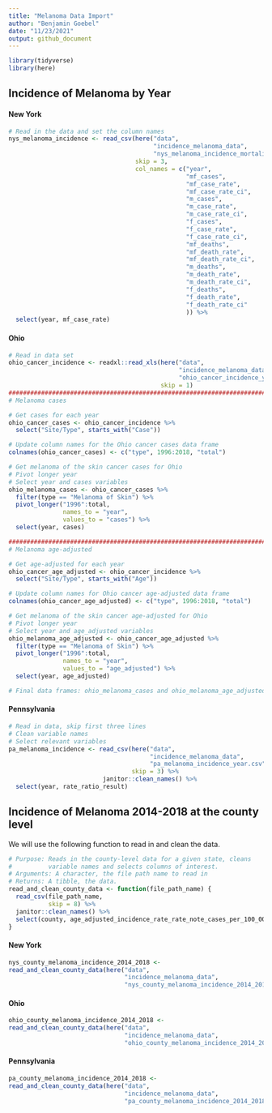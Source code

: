 ```yaml
---
title: "Melanoma Data Import"
author: "Benjamin Goebel"
date: "11/23/2021"
output: github_document
---
```


```r
library(tidyverse)
library(here)
```

## Incidence of Melanoma by Year

#### New York
```r
# Read in the data and set the column names
nys_melanoma_incidence <- read_csv(here("data",
                                        "incidence_melanoma_data",
                                        "nys_melanoma_incidence_mortality_year.csv"),
                                   skip = 3,
                                   col_names = c("year",
                                                 "mf_cases",
                                                 "mf_case_rate",
                                                 "mf_case_rate_ci",
                                                 "m_cases",
                                                 "m_case_rate",
                                                 "m_case_rate_ci",
                                                 "f_cases",
                                                 "f_case_rate",
                                                 "f_case_rate_ci",
                                                 "mf_deaths",
                                                 "mf_death_rate",
                                                 "mf_death_rate_ci",
                                                 "m_deaths",
                                                 "m_death_rate",
                                                 "m_death_rate_ci",
                                                 "f_deaths",
                                                 "f_death_rate",
                                                 "f_death_rate_ci"
                                                 )) %>%
  select(year, mf_case_rate)
```

#### Ohio
```r
# Read in data set
ohio_cancer_incidence <- readxl::read_xls(here("data",
                                               "incidence_melanoma_data",
                                               "ohio_cancer_incidence_year.xls"),
                                          skip = 1)
###############################################################################
# Melanoma cases

# Get cases for each year
ohio_cancer_cases <- ohio_cancer_incidence %>%
  select("Site/Type", starts_with("Case"))

# Update column names for the Ohio cancer cases data frame
colnames(ohio_cancer_cases) <- c("type", 1996:2018, "total")

# Get melanoma of the skin cancer cases for Ohio
# Pivot longer year
# Select year and cases variables
ohio_melanoma_cases <- ohio_cancer_cases %>%
  filter(type == "Melanoma of Skin") %>%
  pivot_longer("1996":total,
               names_to = "year",
               values_to = "cases") %>%
  select(year, cases)

###############################################################################
# Melanoma age-adjusted

# Get age-adjusted for each year
ohio_cancer_age_adjusted <- ohio_cancer_incidence %>%
  select("Site/Type", starts_with("Age"))

# Update column names for Ohio cancer age-adjusted data frame
colnames(ohio_cancer_age_adjusted) <- c("type", 1996:2018, "total")

# Get melanoma of the skin cancer age-adjusted for Ohio
# Pivot longer year
# Select year and age_adjusted variables
ohio_melanoma_age_adjusted <- ohio_cancer_age_adjusted %>%
  filter(type == "Melanoma of Skin") %>%
  pivot_longer("1996":total,
               names_to = "year",
               values_to = "age_adjusted") %>%
  select(year, age_adjusted)

# Final data frames: ohio_melanoma_cases and ohio_melanoma_age_adjusted
```

#### Pennsylvania
```r
# Read in data, skip first three lines
# Clean variable names
# Select relevant variables
pa_melanoma_incidence <- read_csv(here("data",
                                       "incidence_melanoma_data",
                                       "pa_melanoma_incidence_year.csv"),
                                  skip = 3) %>%
                          janitor::clean_names() %>%
  select(year, rate_ratio_result)
```
## Incidence of Melanoma 2014-2018 at the county level

We will use the following function to read in and clean the data.
```r
# Purpose: Reads in the county-level data for a given state, cleans 
#          variable names and selects columns of interest.
# Arguments: A character, the file path name to read in
# Returns: A tibble, the data.
read_and_clean_county_data <- function(file_path_name) {
  read_csv(file_path_name,
           skip = 8) %>%
  janitor::clean_names() %>%
  select(county, age_adjusted_incidence_rate_rate_note_cases_per_100_000)
}
```


#### New York
```r
nys_county_melanoma_incidence_2014_2018 <- 
read_and_clean_county_data(here("data",
                                "incidence_melanoma_data",
                                "nys_county_melanoma_incidence_2014_2018.csv"))
```

#### Ohio
```r
ohio_county_melanoma_incidence_2014_2018 <- 
read_and_clean_county_data(here("data",
                                "incidence_melanoma_data",
                                "ohio_county_melanoma_incidence_2014_2018.csv"))
```

#### Pennsylvania
```r
pa_county_melanoma_incidence_2014_2018 <- 
read_and_clean_county_data(here("data",
                                "incidence_melanoma_data",
                                "pa_county_melanoma_incidence_2014_2018.csv"))
```

